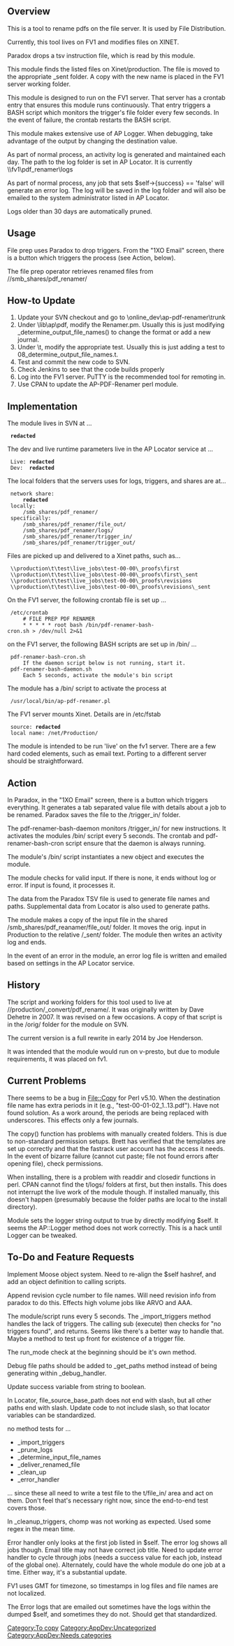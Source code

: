 ﻿[[Category:To copy]] [[Category:AppDev:Uncategorized]]
==Overview==
This is a tool to rename pdfs on the file server.  It is used by File Distribution.

Currently, this tool lives on FV1 and modifies files on XINET.

Paradox drops a tsv instruction file, which is read by this module.

This module finds the listed files on Xinet/production. The file is moved to the appropriate _sent folder. A copy with the new name is placed in the FV1 server working folder.

This module is designed to run on the FV1 server. That server has a crontab entry that ensures this module runs continuously. That entry triggers a BASH script which monitors the trigger's file folder every few seconds. In the event of failure, the crontab restarts the BASH script.

This module makes extensive use of AP Logger. When debugging, take advantage of the output by changing the destination value.

As part of normal process, an activity log is generated and maintained each day. The path to the log folder is set in AP Locator.  It is currently \\fv1\pdf_renamer\logs

As part of normal process, any job that sets $self->{success} == 'false' will generate an error log. The log will be saved in the log folder and will also be emailed to the system administrator listed in AP Locator.

Logs older than 30 days are automatically pruned.

==Usage==
File prep uses Paradox to drop triggers.  From the "1XO Email" screen, there is a button which triggers the process (see Action, below).

The file prep operator retrieves renamed files from //smb_shares/pdf_renamer/ 

==How-to Update==
# Update your SVN checkout and go to \online_dev\ap-pdf-renamer\trunk
# Under \lib\ap\pdf, modify the Renamer.pm.  Usually this is just modifying _determine_output_file_names() to change the format or add a new journal.
# Under \t, modify the appropriate test.  Usually this is just adding a test to 08_determine_output_file_names.t.
# Test and commit the new code to SVN.
# Check Jenkins to see that the code builds properly
# Log into the FV1 server.  PuTTY is the recommended tool for remoting in.
# Use CPAN to update the AP-PDF-Renamer perl module.

==Implementation==
The module lives in SVN at ...
  '''redacted'''

The dev and live runtime parameters live in the AP Locator service at ...
  Live: '''redacted'''
  Dev:  '''redacted'''

The local folders that the servers uses for logs, triggers, and shares are at...
  network share:
      '''redacted'''
  locally:
      /smb_shares/pdf_renamer/
  specifically:
      /smb_shares/pdf_renamer/file_out/
      /smb_shares/pdf_renamer/logs/
      /smb_shares/pdf_renamer/trigger_in/
      /smb_shares/pdf_renamer/trigger_out/

Files are picked up and delivered to a Xinet paths, such as...
  \\production\t\test\live_jobs\test-00-00\_proofs\first
  \\production\t\test\live_jobs\test-00-00\_proofs\first\_sent
  \\production\t\test\live_jobs\test-00-00\_proofs\revisions
  \\production\t\test\live_jobs\test-00-00\_proofs\revisions\_sent

On the FV1 server, the following crontab file is set up ...
  /etc/crontab
      # FILE PREP PDF RENAMER
      * * * * * root bash /bin/pdf-renamer-bash-cron.sh > /dev/null 2>&1

on the FV1 server, the following BASH scripts are set up in /bin/ ...
  pdf-renamer-bash-cron.sh
      If the daemon script below is not running, start it.
  pdf-renamer-bash-daemon.sh
      Each 5 seconds, activate the module's bin script

The module has a /bin/ script to activate the process at
  /usr/local/bin/ap-pdf-renamer.pl

The FV1 server mounts Xinet.  Details are in /etc/fstab
  source: '''redacted'''
  local name: /net/Production/

The module is intended to be run 'live' on the fv1 server.  There are a few hard coded elements, such as email text.  Porting to a different server should be straightforward.

==Action==
In Paradox, in the "1XO Email" screen, there is a button which triggers everything.  It generates a tab separated value file with details about a job to be renamed.  Paradox saves the file to the /trigger_in/ folder.

The pdf-renamer-bash-daemon monitors /trigger_in/ for new instructions. It activates the modules /bin/ script every 5 seconds.  The crontab and pdf-renamer-bash-cron script ensure that the daemon is always running.

The module's /bin/ script instantiates a new object and executes the module.

The module checks for valid input.  If there is none, it ends without log or error.  If input is found, it processes it.

The data from the Paradox TSV file is used to generate file names and paths.  Supplemental data from Locator is also used to generate paths.

The module makes a copy of the input file in the shared /smb_shares/pdf_reanamer/file_out/ folder.  It moves the orig. input in Production to the relative /_sent/ folder.  The module then writes an activity log and ends.

In the event of an error in the module, an error log file is written and emailed based on settings in the AP Locator service.

==History==
The script and working folders for this tool used to live at //production/_convert/pdf_rename/.  It was originally written by Dave Dehetre in 2007. It was revised on a few occasions.  A copy of that script is in the /orig/ folder for the module on SVN.

The current version is a full rewrite in early 2014 by Joe Henderson.

It was intended that the module would run on v-presto, but due to module requirements, it was placed on fv1.

==Current Problems==
There seems to be a bug in File::Copy for Perl v5.10.  When the destination file name has extra periods in it (e.g., "test-00-01-02_1..13.pdf"). Have not found solution.  As a work around, the periods are being replaced with underscores.  This effects only a few journals.

The copy() function has problems with manually created folders.  This is due to non-standard permission setups.  Brett has verified that the templates are set up correctly and that the fastrack user account has the access it needs.  In the event of bizarre failure (cannot cut paste; file not found errors after opening file), check permissions.

When installing, there is a problem with readdir and closedir functions in perl.  CPAN cannot find the t/logs/ folders at first, but then installs.  This does not interrupt the live work of the module though.  If installed manually, this doesn't happen (presumably because the folder paths are local to the install directory).

Module sets the logger string output to true by directly modifying $self.  It seems the AP::Logger method does not work correctly.  This is a hack until Logger can be tweaked.

==To-Do and Feature Requests==
Implement Moose object system.  Need to re-align the $self hashref, and add an object definition to calling scripts.

Append revision cycle number to file names.  Will need revision info from paradox to do this.  Effects high volume jobs like ARVO and AAA.

The module/script runs every 5 seconds.  The _import_triggers method handles the lack of triggers.  The calling sub (execute) then checks for "no triggers found", and returns. Seems like there's a better way to handle that.  Maybe a method to test up front for existence of a trigger file.

The run_mode check at the beginning should be it's own method.

Debug file paths should be added to _get_paths method instead of being generating within _debug_handler.

Update success variable from string to boolean.

In Locator, file_source_base_path does not end with slash, but all other paths end with slash.  Update code to not include slash, so that locator variables can be standardized.

no method tests for ...
* _import_triggers
* _prune_logs
* _determine_input_file_names
* _deliver_renamed_file
* _clean_up
* _error_handler
... since these all need to write a test file to the t/file_in/ area and act on them.  Don't feel that's necessary right now, since the end-to-end test covers those.

In _cleanup_triggers, chomp was not working as expected.  Used some regex in the mean time.

Error handler only looks at the first job listed in $self.  The error log shows all jobs though.  Email title may not have correct job title.  Need to update error handler to cycle through jobs (needs a success value for each job, instead of the global one).  Alternately, could have the whole module do one job at a time.  Either way, it's a substantial update.

FV1 uses GMT for timezone, so timestamps in log files and file names are not localized.

The Error logs that are emailed out sometimes have the logs within the dumped $self, and sometimes they do not.  Should get that standardized.


[[Category:AppDev:Needs categories]]
